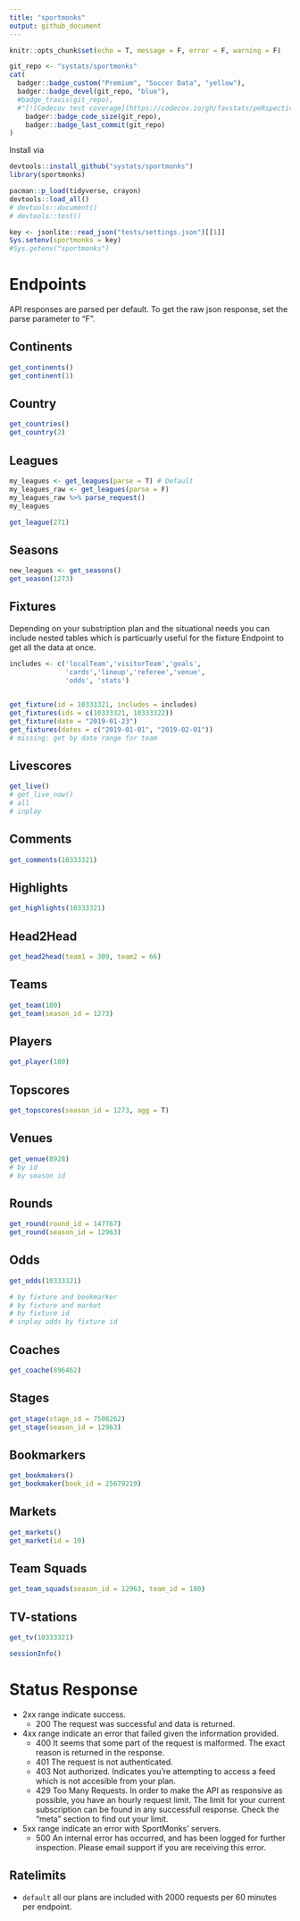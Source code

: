 ```yaml
---
title: "sportmonks"
output: github_document
---
```


```r
knitr::opts_chunk$set(echo = T, message = F, error = F, warning = F)
```

```r
git_repo <- "systats/sportmonks"
cat(
  badger::badge_custom("Premium", "Soccer Data", "yellow"),
  badger::badge_devel(git_repo, "blue"),
  #badge_travis(git_repo),
  #"[![Codecov test coverage](https://codecov.io/gh/favstats/peRspective/branch/master/graph/badge.svg)](https://codecov.io/gh/favstats/peRspective?branch=master)",
	badger::badge_code_size(git_repo),
	badger::badge_last_commit(git_repo)
)
```

Install via

```r
devtools::install_github("systats/sportmonks")
library(sportmonks)
```


```r
pacman::p_load(tidyverse, crayon)
devtools::load_all()
# devtools::document()
# devtools::test()

key <- jsonlite::read_json("tests/settings.json")[[1]]
Sys.setenv(sportmonks = key)
#Sys.getenv("sportmonks")
```


# Endpoints

API responses are parsed per default. To get the raw json response, set the parse parameter to "F".

## Continents

```r
get_continents()
get_continent(1)
```

## Country

```r
get_countries()
get_country(2)
```

## Leagues

```r
my_leagues <- get_leagues(parse = T) # Default
my_leagues_raw <- get_leagues(parse = F)
my_leagues_raw %>% parse_request()
my_leagues

get_league(271)
```


## Seasons

```r
new_leagues <- get_seasons()
get_season(1273)
```


## Fixtures

Depending on your substription plan and the situational needs you can include nested 
tables which is particuarly useful for the fixture Endpoint to get all the data at once. 

```r
includes <- c('localTeam','visitorTeam','goals',
              'cards','lineup','referee','venue',
              'odds', 'stats')

 
get_fixture(id = 10333321, includes = includes)
get_fixtures(ids = c(10333321, 10333322))
get_fixture(date = "2019-01-23")
get_fixtures(dates = c("2019-01-01", "2019-02-01"))
# missing: get by date range for team
```

## Livescores

```r
get_live()
# get_live_now()
# all 
# inplay
```


## Comments

```r
get_comments(10333321)
```


## Highlights

```r
get_highlights(10333321)
```

## Head2Head

```r
get_head2head(team1 = 309, team2 = 66)
```


## Teams

```r
get_team(180)
get_team(season_id = 1273)
```

## Players

```r
get_player(180)
```

## Topscores

```r
get_topscores(season_id = 1273, agg = T)
```

## Venues

```r
get_venue(8928)
# by id
# by season id
```

## Rounds

```r
get_round(round_id = 147767)
get_round(season_id = 12963)
```


## Odds

```r
get_odds(10333321)

# by fixture and bookmarker
# by fixture and market
# by fixture id
# inplay odds by fixture id
```


## Coaches

```r
get_coache(896462)
```


## Stages

```r
get_stage(stage_id = 7508262)
get_stage(season_id = 12963)
```

## Bookmarkers

```r
get_bookmakers()
get_bookmaker(book_id = 25679219)
```


## Markets

```r
get_markets()
get_market(id = 10)
```

## Team Squads

```r
get_team_squads(season_id = 12963, team_id = 180)
```

## TV-stations

```r
get_tv(10333321)
```


```r
sessionInfo()
```



# Status Response

* 2xx range indicate success.
  - 200	The request was successful and data is returned.
* 4xx range indicate an error that failed given the information provided.
    - 400	It seems that some part of the request is malformed. The exact reason is returned in the response.
    - 401	The request is not authenticated.
    - 403	Not authorized. Indicates you're attempting to access a feed which is not accesible from your plan.
    - 429	Too Many Requests. In order to make the API as responsive as possible, you have an hourly request limit. The limit for your current subscription can be found in any successfull response. Check the "meta" section to find out your limit.
* 5xx range indicate an error with SportMonks' servers.
  - 500	An internal error has occurred, and has been logged for further inspection. Please email support if you are receiving this error.


## Ratelimits

* `default` all our plans are included with 2000 requests per 60 minutes per endpoint.

